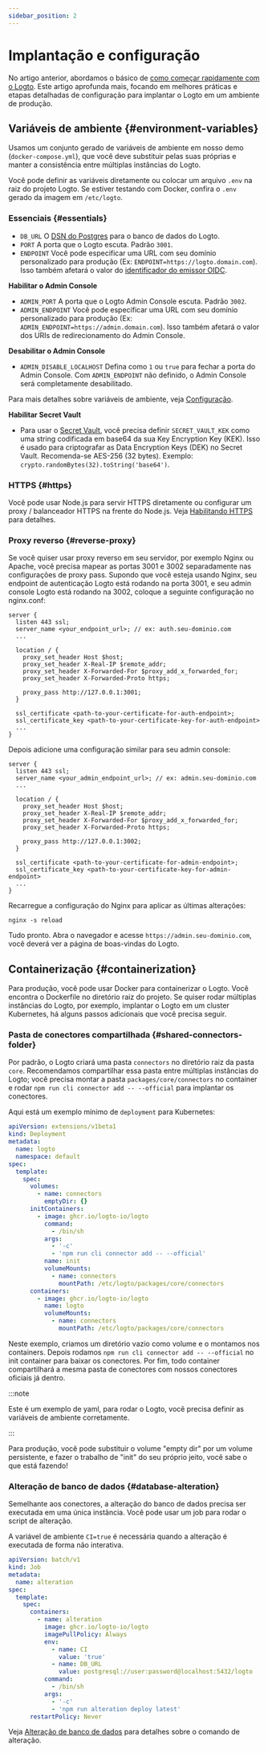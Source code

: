 ```yaml
---
sidebar_position: 2
---
```


# Implantação e configuração

No artigo anterior, abordamos o básico de [como começar rapidamente com o Logto](/logto-oss/get-started-with-oss). Este artigo aprofunda mais, focando em melhores práticas e etapas detalhadas de configuração para implantar o Logto em um ambiente de produção.

## Variáveis de ambiente \{#environment-variables}

Usamos um conjunto gerado de variáveis de ambiente em nosso demo (`docker-compose.yml`), que você deve substituir pelas suas próprias e manter a consistência entre múltiplas instâncias do Logto.

Você pode definir as variáveis diretamente ou colocar um arquivo `.env` na raiz do projeto Logto. Se estiver testando com Docker, confira o `.env` gerado da imagem em `/etc/logto`.

### Essenciais \{#essentials}

- `DB_URL` O [DSN do Postgres](https://www.postgresql.org/docs/14/libpq-connect.html#id-1.7.3.8.3.6) para o banco de dados do Logto.
- `PORT` A porta que o Logto escuta. Padrão `3001`.
- `ENDPOINT` Você pode especificar uma URL com seu domínio personalizado para produção (Ex: `ENDPOINT=https://logto.domain.com`). Isso também afetará o valor do [identificador do emissor OIDC](https://openid.net/specs/openid-connect-core-1_0.html#IssuerIdentifier).

**Habilitar o Admin Console**

- `ADMIN_PORT` A porta que o Logto Admin Console escuta. Padrão `3002`.
- `ADMIN_ENDPOINT` Você pode especificar uma URL com seu domínio personalizado para produção (Ex: `ADMIN_ENDPOINT=https://admin.domain.com`). Isso também afetará o valor dos URIs de redirecionamento do Admin Console.

**Desabilitar o Admin Console**

- `ADMIN_DISABLE_LOCALHOST` Defina como `1` ou `true` para fechar a porta do Admin Console. Com `ADMIN_ENDPOINT` não definido, o Admin Console será completamente desabilitado.

Para mais detalhes sobre variáveis de ambiente, veja [Configuração](/concepts/core-service/configuration/).

**Habilitar Secret Vault**

- Para usar o [Secret Vault](/secret-vault), você precisa definir `SECRET_VAULT_KEK` como uma string codificada em base64 da sua Key Encryption Key (KEK). Isso é usado para criptografar as Data Encryption Keys (DEK) no Secret Vault. Recomenda-se AES-256 (32 bytes). Exemplo: `crypto.randomBytes(32).toString('base64')`.

### HTTPS \{#https}

Você pode usar Node.js para servir HTTPS diretamente ou configurar um proxy / balanceador HTTPS na frente do Node.js. Veja [Habilitando HTTPS](/concepts/core-service/configuration/#enabling-https) para detalhes.

### Proxy reverso \{#reverse-proxy}

Se você quiser usar proxy reverso em seu servidor, por exemplo Nginx ou Apache, você precisa mapear as portas 3001 e 3002 separadamente nas configurações de proxy pass. Supondo que você esteja usando Nginx, seu endpoint de autenticação Logto está rodando na porta 3001, e seu admin console Logto está rodando na 3002, coloque a seguinte configuração no nginx.conf:

```
server {
  listen 443 ssl;
  server_name <your_endpoint_url>; // ex: auth.seu-dominio.com
  ...

  location / {
    proxy_set_header Host $host;
    proxy_set_header X-Real-IP $remote_addr;
    proxy_set_header X-Forwarded-For $proxy_add_x_forwarded_for;
    proxy_set_header X-Forwarded-Proto https;

    proxy_pass http://127.0.0.1:3001;
  }

  ssl_certificate <path-to-your-certificate-for-auth-endpoint>;
  ssl_certificate_key <path-to-your-certificate-key-for-auth-endpoint>
  ...
}
```

Depois adicione uma configuração similar para seu admin console:

```
server {
  listen 443 ssl;
  server_name <your_admin_endpoint_url>; // ex: admin.seu-dominio.com
  ...

  location / {
    proxy_set_header Host $host;
    proxy_set_header X-Real-IP $remote_addr;
    proxy_set_header X-Forwarded-For $proxy_add_x_forwarded_for;
    proxy_set_header X-Forwarded-Proto https;

    proxy_pass http://127.0.0.1:3002;
  }

  ssl_certificate <path-to-your-certificate-for-admin-endpoint>;
  ssl_certificate_key <path-to-your-certificate-key-for-admin-endpoint>
  ...
}
```

Recarregue a configuração do Nginx para aplicar as últimas alterações:

```
nginx -s reload
```

Tudo pronto. Abra o navegador e acesse `https://admin.seu-dominio.com`, você deverá ver a página de boas-vindas do Logto.

## Containerização \{#containerization}

Para produção, você pode usar Docker para containerizar o Logto. Você encontra o Dockerfile no diretório raiz do projeto. Se quiser rodar múltiplas instâncias do Logto, por exemplo, implantar o Logto em um cluster Kubernetes, há alguns passos adicionais que você precisa seguir.

### Pasta de conectores compartilhada \{#shared-connectors-folder}

Por padrão, o Logto criará uma pasta `connectors` no diretório raiz da pasta `core`. Recomendamos compartilhar essa pasta entre múltiplas instâncias do Logto; você precisa montar a pasta `packages/core/connectors` no container e rodar `npm run cli connector add -- --official` para implantar os conectores.

Aqui está um exemplo mínimo de `deployment` para Kubernetes:

```yaml
apiVersion: extensions/v1beta1
kind: Deployment
metadata:
  name: logto
  namespace: default
spec:
  template:
    spec:
      volumes:
        - name: connectors
          emptyDir: {}
      initContainers:
        - image: ghcr.io/logto-io/logto
          command:
            - /bin/sh
          args:
            - '-c'
            - 'npm run cli connector add -- --official'
          name: init
          volumeMounts:
            - name: connectors
              mountPath: /etc/logto/packages/core/connectors
      containers:
        - image: ghcr.io/logto-io/logto
          name: logto
          volumeMounts:
            - name: connectors
              mountPath: /etc/logto/packages/core/connectors
```

Neste exemplo, criamos um diretório vazio como volume e o montamos nos containers. Depois rodamos `npm run cli connector add -- --official` no init container para baixar os conectores. Por fim, todo container compartilhará a mesma pasta de conectores com nossos conectores oficiais já dentro.

:::note

Este é um exemplo de yaml, para rodar o Logto, você precisa definir as variáveis de ambiente corretamente.

:::

Para produção, você pode substituir o volume "empty dir" por um volume persistente, e fazer o trabalho de "init" do seu próprio jeito, você sabe o que está fazendo!

### Alteração de banco de dados \{#database-alteration}

Semelhante aos conectores, a alteração do banco de dados precisa ser executada em uma única instância. Você pode usar um job para rodar o script de alteração.

A variável de ambiente `CI=true` é necessária quando a alteração é executada de forma não interativa.

```yaml
apiVersion: batch/v1
kind: Job
metadata:
  name: alteration
spec:
  template:
    spec:
      containers:
        - name: alteration
          image: ghcr.io/logto-io/logto
          imagePullPolicy: Always
          env:
            - name: CI
              value: 'true'
            - name: DB_URL
              value: postgresql://user:password@localhost:5432/logto
          command:
            - /bin/sh
          args:
            - '-c'
            - 'npm run alteration deploy latest'
      restartPolicy: Never
```

Veja [Alteração de banco de dados](/logto-oss/using-cli/database-alteration/) para detalhes sobre o comando de alteração.
